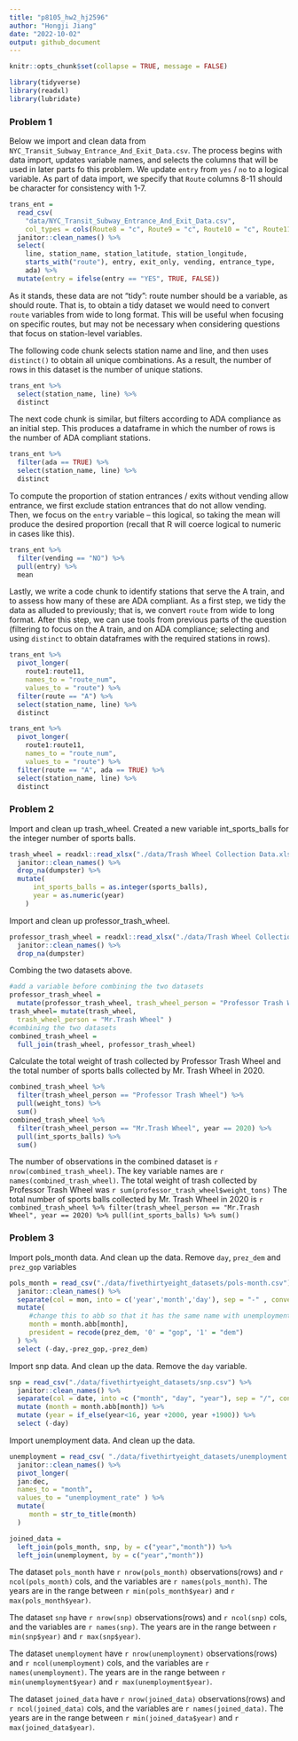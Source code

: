 ```yaml
---
title: "p8105_hw2_hj2596"
author: "Hongji Jiang"
date: "2022-10-02"
output: github_document
---
```


```r
knitr::opts_chunk$set(collapse = TRUE, message = FALSE)
```


```r
library(tidyverse)
library(readxl)
library(lubridate)
```


### Problem 1

Below we import and clean data from `NYC_Transit_Subway_Entrance_And_Exit_Data.csv`. The process begins with data import, updates variable names, and selects the columns that will be used in later parts fo this problem. We update `entry` from `yes` / `no` to a logical variable. As part of data import, we specify that `Route` columns 8-11 should be character for consistency with 1-7.

```r
trans_ent = 
  read_csv(
    "data/NYC_Transit_Subway_Entrance_And_Exit_Data.csv",
    col_types = cols(Route8 = "c", Route9 = "c", Route10 = "c", Route11 = "c")) %>% 
  janitor::clean_names() %>% 
  select(
    line, station_name, station_latitude, station_longitude, 
    starts_with("route"), entry, exit_only, vending, entrance_type, 
    ada) %>% 
  mutate(entry = ifelse(entry == "YES", TRUE, FALSE))
```

As it stands, these data are not "tidy": route number should be a variable, as should route. That is, to obtain a tidy dataset we would need to convert `route` variables from wide to long format. This will be useful when focusing on specific routes, but may not be necessary when considering questions that focus on station-level variables. 

The following code chunk selects station name and line, and then uses `distinct()` to obtain all unique combinations. As a result, the number of rows in this dataset is the number of unique stations.

```r
trans_ent %>% 
  select(station_name, line) %>% 
  distinct
```

The next code chunk is similar, but filters according to ADA compliance as an initial step. This produces a dataframe in which the number of rows is the number of ADA compliant stations. 

```r
trans_ent %>% 
  filter(ada == TRUE) %>% 
  select(station_name, line) %>% 
  distinct
```

To compute the proportion of station entrances / exits without vending allow entrance, we first exclude station entrances that do not allow vending. Then, we focus on the `entry` variable -- this logical, so taking the mean will produce the desired proportion (recall that R will coerce logical to numeric in cases like this).

```r
trans_ent %>% 
  filter(vending == "NO") %>% 
  pull(entry) %>% 
  mean
```

Lastly, we write a code chunk to identify stations that serve the A train, and to assess how many of these are ADA compliant. As a first step, we tidy the data as alluded to previously; that is, we convert `route` from wide to long format. After this step, we can use tools from previous parts of the question (filtering to focus on the A train, and on ADA compliance; selecting and using `distinct` to obtain dataframes with the required stations in rows).

```r
trans_ent %>% 
  pivot_longer(
    route1:route11,
    names_to = "route_num",
    values_to = "route") %>% 
  filter(route == "A") %>% 
  select(station_name, line) %>% 
  distinct

trans_ent %>% 
  pivot_longer(
    route1:route11,
    names_to = "route_num",
    values_to = "route") %>% 
  filter(route == "A", ada == TRUE) %>% 
  select(station_name, line) %>% 
  distinct
```



### Problem 2

Import and clean up trash_wheel.
Created a new variable int_sports_balls for the integer number of sports balls.
```r
trash_wheel = readxl::read_xlsx("./data/Trash Wheel Collection Data.xlsx",sheet = 1, range = "A2:N549") %>%
  janitor::clean_names() %>%
  drop_na(dumpster) %>% 
  mutate(
      int_sports_balls = as.integer(sports_balls),
      year = as.numeric(year)
    )
```

Import and clean up professor_trash_wheel.
```r
professor_trash_wheel = readxl::read_xlsx("./data/Trash Wheel Collection Data.xlsx",sheet = 2, range = "A2:M96") %>%
  janitor::clean_names() %>%
  drop_na(dumpster) 
```

Combing the two datasets above.
```r
#add a variable before combining the two datasets
professor_trash_wheel = 
  mutate(professor_trash_wheel, trash_wheel_person = "Professor Trash Wheel")
trash_wheel= mutate(trash_wheel,
  trash_wheel_person = "Mr.Trash Wheel" )
#combining the two datasets
combined_trash_wheel =
  full_join(trash_wheel, professor_trash_wheel)
```

Calculate the total weight of trash collected by Professor Trash Wheel and the total number of sports balls collected by Mr. Trash Wheel in 2020.
```r
combined_trash_wheel %>% 
  filter(trash_wheel_person == "Professor Trash Wheel") %>% 
  pull(weight_tons) %>%
  sum()
combined_trash_wheel %>% 
  filter(trash_wheel_person == "Mr.Trash Wheel", year == 2020) %>% 
  pull(int_sports_balls) %>%
  sum()
```

The number of observations in the combined dataset is `r nrow(combined_trash_wheel)`. The key variable names are `r names(combined_trash_wheel)`. The total weight of trash collected by Professor Trash Wheel was `r sum(professor_trash_wheel$weight_tons)` The total number of sports balls collected by Mr. Trash Wheel in 2020 is `r combined_trash_wheel %>% filter(trash_wheel_person == "Mr.Trash Wheel", year == 2020) %>% pull(int_sports_balls) %>% sum()`

### Problem 3

Import pols_month data. And clean up the data.
Remove `day`, `prez_dem` and `prez_gop` variables
```r
pols_month = read_csv("./data/fivethirtyeight_datasets/pols-month.csv") %>%
  janitor::clean_names() %>% 
  separate(col = mon, into = c('year','month','day'), sep = "-" , convert = TRUE) %>% 
  mutate(
     #change this to abb so that it has the same name with unemployment
     month = month.abb[month],
     president = recode(prez_dem, '0' = "gop", '1' = "dem")
  ) %>% 
  select (-day,-prez_gop,-prez_dem) 
```

Import snp data. And clean up the data.
Remove the `day` variable.
```r
snp = read_csv("./data/fivethirtyeight_datasets/snp.csv") %>%
  janitor::clean_names() %>% 
  separate(col = date, into =c ("month", "day", "year"), sep = "/", convert = TRUE) %>% 
  mutate (month = month.abb[month]) %>%
  mutate (year = if_else(year<16, year +2000, year +1900)) %>%
  select (-day) 
```

Import unemployment data. And clean up the data.
```r
unemployment = read_csv( "./data/fivethirtyeight_datasets/unemployment.csv" ) %>% 
  janitor::clean_names() %>% 
  pivot_longer(
  jan:dec,
  names_to = "month",
  values_to = "unemployment_rate" ) %>% 
  mutate(
     month = str_to_title(month)
  ) 
```

```r
joined_data =
  left_join(pols_month, snp, by = c("year","month")) %>% 
  left_join(unemployment, by = c("year","month"))
```

The dataset `pols_month` have `r nrow(pols_month)` observations(rows) and `r ncol(pols_month)` cols, and the variables are `r names(pols_month)`. The years are in the range between `r min(pols_month$year)` and `r max(pols_month$year)`.

The dataset `snp` have `r nrow(snp)` observations(rows) and `r ncol(snp)` cols, and the variables are `r names(snp)`. The years are in the range between `r min(snp$year)` and `r max(snp$year)`.

The dataset `unemployment` have `r nrow(unemployment)` observations(rows) and `r ncol(unemployment)` cols, and the variables are `r names(unemployment)`. The years are in the range between `r min(unemployment$year)` and `r max(unemployment$year)`.

The dataset `joined_data` have `r nrow(joined_data)` observations(rows) and `r ncol(joined_data)` cols, and the variables are `r names(joined_data)`. The years are in the range between `r min(joined_data$year)` and `r max(joined_data$year)`.